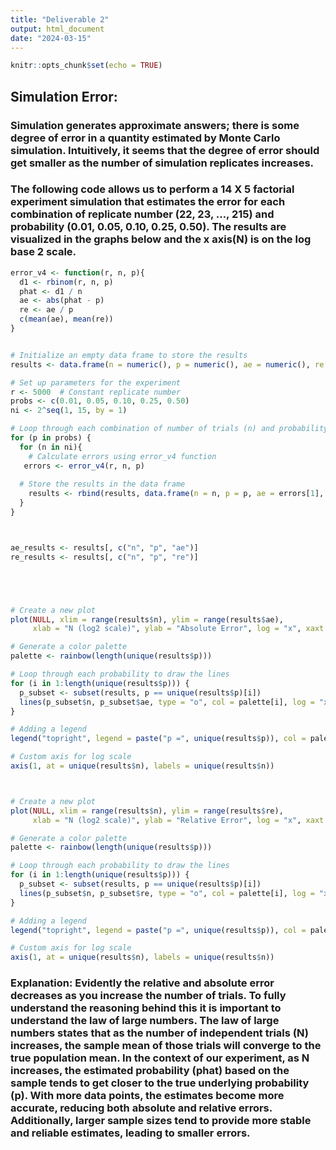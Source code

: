 ```yaml
---
title: "Deliverable 2"
output: html_document
date: "2024-03-15"
---
```


```r
knitr::opts_chunk$set(echo = TRUE)
```

## Simulation Error:
### Simulation generates approximate answers; there is some degree of error in a quantity estimated by Monte Carlo simulation. Intuitively, it seems that the degree of error should get smaller as the number of simulation replicates increases. 

### The following code allows us to perform a 14 X 5 factorial experiment simulation that estimates the error for each combination of replicate number (22, 23, …, 215) and probability (0.01, 0.05, 0.10, 0.25, 0.50). The results are visualized in the graphs below and the x axis(N) is on the log base 2 scale. 


```r


error_v4 <- function(r, n, p){
  d1 <- rbinom(r, n, p)
  phat <- d1 / n
  ae <- abs(phat - p)
  re <- ae / p
  c(mean(ae), mean(re))
}


# Initialize an empty data frame to store the results
results <- data.frame(n = numeric(), p = numeric(), ae = numeric(), re = numeric())

# Set up parameters for the experiment
r <- 5000  # Constant replicate number
probs <- c(0.01, 0.05, 0.10, 0.25, 0.50)
ni <- 2^seq(1, 15, by = 1)

# Loop through each combination of number of trials (n) and probability
for (p in probs) {
  for (n in ni){
    # Calculate errors using error_v4 function
   errors <- error_v4(r, n, p)
  
  # Store the results in the data frame
    results <- rbind(results, data.frame(n = n, p = p, ae = errors[1], re = errors[2]))
  }
}



ae_results <- results[, c("n", "p", "ae")]
re_results <- results[, c("n", "p", "re")]





# Create a new plot
plot(NULL, xlim = range(results$n), ylim = range(results$ae),
     xlab = "N (log2 scale)", ylab = "Absolute Error", log = "x", xaxt = "n")

# Generate a color palette
palette <- rainbow(length(unique(results$p)))

# Loop through each probability to draw the lines
for (i in 1:length(unique(results$p))) {
  p_subset <- subset(results, p == unique(results$p)[i])
  lines(p_subset$n, p_subset$ae, type = "o", col = palette[i], log = "x")
}

# Adding a legend
legend("topright", legend = paste("p =", unique(results$p)), col = palette, lty = 1, pch = 1)

# Custom axis for log scale
axis(1, at = unique(results$n), labels = unique(results$n))



# Create a new plot
plot(NULL, xlim = range(results$n), ylim = range(results$re),
     xlab = "N (log2 scale)", ylab = "Relative Error", log = "x", xaxt = "n")

# Generate a color palette
palette <- rainbow(length(unique(results$p)))

# Loop through each probability to draw the lines
for (i in 1:length(unique(results$p))) {
  p_subset <- subset(results, p == unique(results$p)[i])
  lines(p_subset$n, p_subset$re, type = "o", col = palette[i], log = "x")
}

# Adding a legend
legend("topright", legend = paste("p =", unique(results$p)), col = palette, lty = 1, pch = 1)

# Custom axis for log scale
axis(1, at = unique(results$n), labels = unique(results$n))
```

### Explanation: Evidently the relative and absolute error decreases as you increase the number of trials. To fully understand the reasoning behind this it is important to understand the law of large numbers. The law of large numbers states that as the number of independent trials (N) increases, the sample mean of those trials will converge to the true population mean. In the context of our experiment, as N increases, the estimated probability (phat) based on the sample tends to get closer to the true underlying probability (p). With more data points, the estimates become more accurate, reducing both absolute and relative errors. Additionally, larger sample sizes tend to provide more stable and reliable estimates, leading to smaller errors. 










